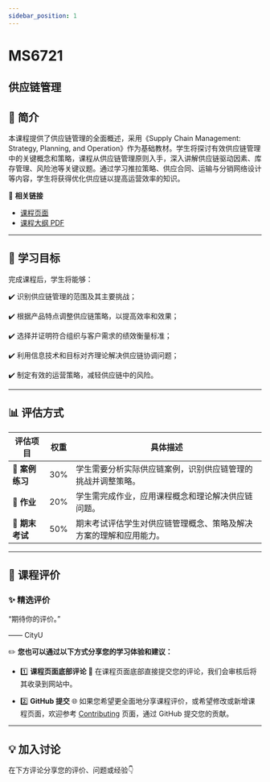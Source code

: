 ```yaml
---
sidebar_position: 1
---
```


# MS6721
## 供应链管理

## **📘 简介**
本课程提供了供应链管理的全面概述，采用《Supply Chain Management: Strategy, Planning, and Operation》作为基础教材。学生将探讨有效供应链管理中的关键概念和策略，课程从供应链管理原则入手，深入讲解供应链驱动因素、库存管理、风险池等关键议题。通过学习推拉策略、供应合同、运输与分销网络设计等内容，学生将获得优化供应链以提高运营效率的知识。

🔗 **相关链接**
- [课程页面](https://www.cityu.edu.hk/catalogue/pg/202425/course/MS6721.htm)
- [课程大纲 PDF](https://www.cityu.edu.hk/catalogue/pg/202425/course/MS6721.pdf)

---

## **🎯 学习目标**

完成课程后，学生将能够：

✔️ 识别供应链管理的范围及其主要挑战；

✔️ 根据产品特点调整供应链策略，以提高效率和效果；

✔️ 选择并证明符合组织与客户需求的绩效衡量标准；

✔️ 利用信息技术和目标对齐理论解决供应链协调问题；

✔️ 制定有效的运营策略，减轻供应链中的风险。

---

## **📊 评估方式**

| **评估项目**          | **权重** | **具体描述**                                                                                       |
|----------------------|---------|---------------------------------------------------------------------------------------------------|
| **📄 案例练习**        | 30%     | 学生需要分析实际供应链案例，识别供应链管理的挑战并调整策略。                                        |
| **📝 作业**            | 20%     | 学生需完成作业，应用课程概念和理论解决供应链问题。                                                  |
| **📝 期末考试**        | 50%     | 期末考试评估学生对供应链管理概念、策略及解决方案的理解和应用能力。                                  |

---

## **💬 课程评价**

### ✨ **精选评价**
<div className={commentStyles.commentBox}>
    <p className={commentStyles.commentText}>
        “期待你的评价。”
    </p>
    <p className={commentStyles.commentAuthor}>—— CityU</p>
</div>

✏️ **您也可以通过以下方式分享您的学习体验和建议：**

- 1️⃣ **课程页面底部评论**
💬 在课程页面底部直接提交您的评论，我们会审核后将其收录到网站中。

- 2️⃣ **GitHub 提交**
🌐 如果您希望更全面地分享课程评价，或希望修改或新增课程页面，欢迎参考 [Contributing](https://penjc.github.io/cityU-navigator/contributing) 页面，通过 GitHub 提交您的贡献。



---

## **💡 加入讨论**

在下方评论分享您的评价、问题或经验👇
<Utterances />
